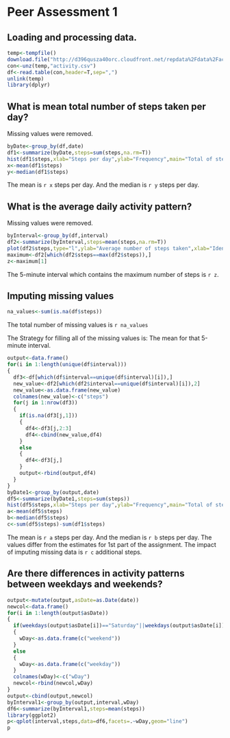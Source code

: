 # Peer Assessment 1

## Loading and processing data.
```r
temp<-tempfile()
download.file("http://d396qusza40orc.cloudfront.net/repdata%2Fdata%2Factivity.zip",temp)
con<-unz(temp,"activity.csv")
df<-read.table(con,header=T,sep=",")
unlink(temp)             
library(dplyr)
```

## What is mean total number of steps taken per day?
Missing values were removed. 

```r
byDate<-group_by(df,date)
df1<-summarize(byDate,steps=sum(steps,na.rm=T))
hist(df1$steps,xlab="Steps per day",ylab="Frequency",main="Total of steps per day")
x<-mean(df1$steps)
y<-median(df1$steps)
```

The mean is `r x` steps per day. And the median is `r y` steps per day.

## What is the average daily activity pattern?
Missing values were removed.

```r
byInterval<-group_by(df,interval)
df2<-summarize(byInterval,steps=mean(steps,na.rm=T))
plot(df2$steps,type="l",ylab="Average number of steps taken",xlab="Identifier for 5-minute interval")
maximum<-df2[which(df2$steps==max(df2$steps)),]
z<-maximum[1]
```

The 5-minute interval which contains the maximum number of steps is `r z`.

## Imputing missing values

```r
na_values<-sum(is.na(df$steps))
```

The total number of missing values is `r na_values`

The Strategy for filling all of the missing values is: The mean for that 5-minute interval.

```r
output<-data.frame()
for(i in 1:length(unique(df$interval)))
{
  df3<-df[which(df$interval==unique(df$interval)[i]),]
  new_value<-df2[which(df2$interval==unique(df$interval)[i]),2]
  new_value<-as.data.frame(new_value)
  colnames(new_value)<-c("steps")
  for(j in 1:nrow(df3))
  {
    if(is.na(df3[j,1]))
    {
      df4<-df3[j,2:3]
      df4<-cbind(new_value,df4)
    }
    else
    {
      df4<-df3[j,]
    }
    output<-rbind(output,df4)
  }
}
byDate1<-group_by(output,date)
df5<-summarize(byDate1,steps=sum(steps))
hist(df5$steps,xlab="Steps per day",ylab="Frequency",main="Total of steps per day")
a<-mean(df5$steps)
b<-median(df5$steps)
c<-sum(df5$steps)-sum(df1$steps)
```

The mean is `r a` steps per day. And the median is `r b` steps per day. The values differ from the estimates for 1st part of the assignment. The impact of imputing missing data is `r c` additional steps. 

## Are there differences in activity patterns between weekdays and weekends?

```r
output<-mutate(output,asDate=as.Date(date))
newcol<-data.frame()
for(i in 1:length(output$asDate))
{
  if(weekdays(output$asDate[i])=="Saturday"||weekdays(output$asDate[i])=="Sunday")
  {
    wDay<-as.data.frame(c("weekend"))
  }
  else
  {
    wDay<-as.data.frame(c("weekday"))
  }
  colnames(wDay)<-c("wDay")
  newcol<-rbind(newcol,wDay)
}
output<-cbind(output,newcol)
byInterval1<-group_by(output,interval,wDay)
df6<-summarize(byInterval1,steps=mean(steps))
library(ggplot2)
p<-qplot(interval,steps,data=df6,facets=.~wDay,geom="line")
p
```